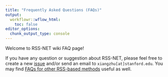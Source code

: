 ```yaml
---
title: "Frequently Asked Questions (FAQs)"
output:
  workflowr::wflow_html:
    toc: false
editor_options:
  chunk_output_type: console
---
```


Welcome to RSS-NET wiki FAQ page!

If you have any question or suggestion about RSS-NET,
please feel free to create a new [issue](https://github.com/SUwonglab/rss-net/issues)
and/or send an email to `xiangzhu[at]stanford.edu`. You may find
[FAQs for other RSS-based methods](https://stephenslab.github.io/rss/FAQ) useful as well.
